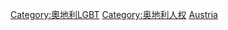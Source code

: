 [[Category:奧地利LGBT|Category:奧地利LGBT]]
[[Category:奥地利人权|Category:奥地利人权]]
[[Category:欧洲各国LGBT权益|Austria]]